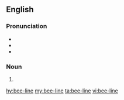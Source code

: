 ==English==

===Pronunciation===
* {{audio|en-us-beeline.ogg|Audio (US)|lang=en}}
* {{IPA|/ˈbiːlaɪn/|lang=en}}
* {{rhymes|iːlaɪn|lang=en}}

===Noun===
{{en-noun}}

# {{alternative spelling of|beeline}}

[[hy:bee-line]]
[[my:bee-line]]
[[ta:bee-line]]
[[vi:bee-line]]